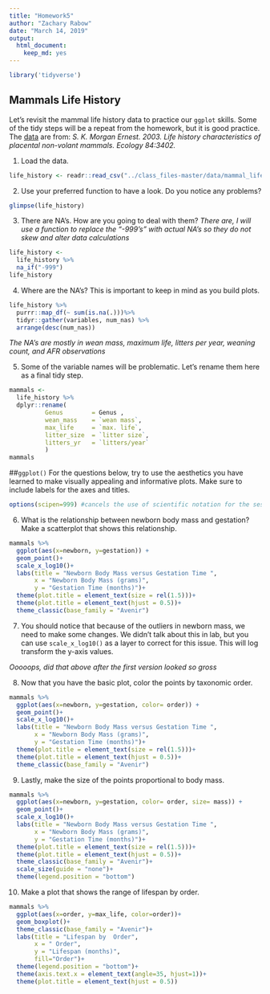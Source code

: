 ```yaml
---
title: "Homework5"
author: "Zachary Rabow"
date: "March 14, 2019"
output: 
  html_document:
    keep_md: yes
---
```


```r
library('tidyverse')
```

## Mammals Life History
Let's revisit the mammal life history data to practice our `ggplot` skills. Some of the tidy steps will be a repeat from the homework, but it is good practice. The [data](http://esapubs.org/archive/ecol/E084/093/) are from: *S. K. Morgan Ernest. 2003. Life history characteristics of placental non-volant mammals. Ecology 84:3402.*

1. Load the data.
```r
life_history <- readr::read_csv("../class_files-master/data/mammal_lifehistories_v2.csv")
```

2. Use your preferred function to have a look. Do you notice any problems?
```r
glimpse(life_history)
```

3. There are NA's. How are you going to deal with them?
*There are, I will use a function to replace the "-999's" with actual NA's so they do not skew and alter data calculations*

```r
life_history <- 
  life_history %>% 
  na_if("-999")
life_history
```

4. Where are the NA's? This is important to keep in mind as you build plots.

```r
life_history %>%
  purrr::map_df(~ sum(is.na(.)))%>% 
  tidyr::gather(variables, num_nas) %>% 
  arrange(desc(num_nas))
```

*The NA's are mostly in wean mass, maximum life, litters per year, weaning count, and AFR observations*

5. Some of the variable names will be problematic. Let's rename them here as a final tidy step.

```r
mammals <- 
  life_history %>%  
  dplyr::rename(
          Genus        = Genus ,
          wean_mass    = `wean mass`,
          max_life     = `max. life`,
          litter_size  = `litter size`,
          litters_yr   = `litters/year`
          )
mammals
```

##`ggplot()`
For the questions below, try to use the aesthetics you have learned to make visually appealing and informative plots. Make sure to include labels for the axes and titles.

```r
options(scipen=999) #cancels the use of scientific notation for the session
```

6. What is the relationship between newborn body mass and gestation? Make a scatterplot that shows this relationship. 

```r
mammals %>% 
  ggplot(aes(x=newborn, y=gestation)) +
  geom_point()+
  scale_x_log10()+
  labs(title = "Newborn Body Mass versus Gestation Time ",
       x = "Newborn Body Mass (grams)",
       y = "Gestation Time (months)")+
  theme(plot.title = element_text(size = rel(1.5)))+
  theme(plot.title = element_text(hjust = 0.5))+
  theme_classic(base_family = "Avenir")
```

7. You should notice that because of the outliers in newborn mass, we need to make some changes. We didn't talk about this in lab, but you can use `scale_x_log10()` as a layer to correct for this issue. This will log transform the y-axis values.

*Ooooops, did that above after the first version looked so gross*

8. Now that you have the basic plot, color the points by taxonomic order.

```r
mammals %>% 
  ggplot(aes(x=newborn, y=gestation, color= order)) +
  geom_point()+
  scale_x_log10()+
  labs(title = "Newborn Body Mass versus Gestation Time ",
       x = "Newborn Body Mass (grams)",
       y = "Gestation Time (months)")+
  theme(plot.title = element_text(size = rel(1.5)))+
  theme(plot.title = element_text(hjust = 0.5))+
  theme_classic(base_family = "Avenir")
```

9. Lastly, make the size of the points proportional to body mass.

```r
mammals %>% 
  ggplot(aes(x=newborn, y=gestation, color= order, size= mass)) +
  geom_point()+
  scale_x_log10()+
  labs(title = "Newborn Body Mass versus Gestation Time ",
       x = "Newborn Body Mass (grams)",
       y = "Gestation Time (months)")+
  theme(plot.title = element_text(size = rel(1.5)))+
  theme(plot.title = element_text(hjust = 0.5))+
  theme_classic(base_family = "Avenir")+
  scale_size(guide = "none")+
  theme(legend.position = "bottom")
```

10. Make a plot that shows the range of lifespan by order.

```r
mammals %>% 
  ggplot(aes(x=order, y=max_life, color=order))+
  geom_boxplot()+
  theme_classic(base_family = "Avenir")+
  labs(title = "Lifespan by  Order",
       x = " Order",
       y = "Lifespan (months)",
       fill="Order")+
  theme(legend.position = "bottom")+
  theme(axis.text.x = element_text(angle=35, hjust=1))+
  theme(plot.title = element_text(hjust = 0.5))
```

